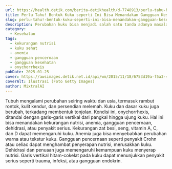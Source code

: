 ```yaml
---
url: https://health.detik.com/berita-detikhealth/d-7748913/perlu-tahu-bentuk-kuku-seperti-ini-bisa-menandakan-gangguan-kesehatan
title: Perlu Tahu! Bentuk Kuku seperti Ini Bisa Menandakan Gangguan Kesehatan
slug: perlu-tahu!-bentuk-kuku-seperti-ini-bisa-menandakan-gangguan-kesehatan
description: Perubahan kuku bisa menjadi salah satu tanda adanya masalah kesehatan pada tubuh. Begini ciri-cirinya.
category:
  - Kesehatan
tags:
  - kekurangan nutrisi
  - kuku sehat
  - anemia
  - gangguan pencernaan
  - gangguan kesehatan
  - onychorrhexis
pubDate: 2025-01-25
cover: https://awsimages.detik.net.id/api/wm/2015/11/18/6753d19a-f5a3-4a88-828b-d42753b3b4a1_169.jpg?wid=54&w=650&v=1&t=jpeg
coverAlt: Ilustrasi (Foto Getty Images)
author: MixtralAI
---
```

Tubuh mengalami perubahan seiring waktu dan usia, termasuk rambut rontok, kulit kendur, dan persendian melemah. Kuku dan dasar kuku juga berubah, terkadang membentuk tonjolan. Kondisi ini, onychorrhexis, ditandai dengan garis-garis vertikal dari pangkal hingga ujung kuku. Hal ini bisa menandakan kekurangan nutrisi, anemia, gangguan pencernaan, dehidrasi, atau penyakit serius. Kekurangan zat besi, seng, vitamin A, C, dan D dapat memengaruhi kuku. Anemia juga bisa menyebabkan perubahan warna atau tekstur kuku. Gangguan pencernaan seperti penyakit Crohn atau celiac dapat menghambat penyerapan nutrisi, merusakkan kuku. Dehidrasi dan penuaan juga memengaruhi kemampuan kuku menyerap nutrisi. Garis vertikal hitam-cokelat pada kuku dapat menunjukkan penyakit serius seperti trauma, infeksi, atau gangguan endokrin.
